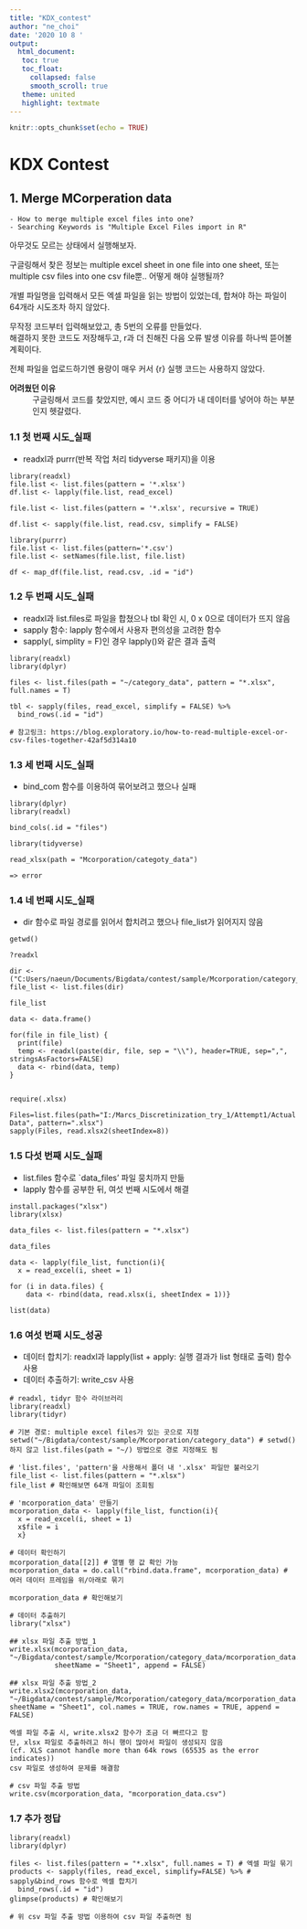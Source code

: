 ```yaml
---
title: "KDX_contest"
author: "ne_choi"
date: '2020 10 8 '
output:
  html_document:
   toc: true
   toc_float:
     collapsed: false
     smooth_scroll: true
   theme: united
   highlight: textmate
---
```


```r
knitr::opts_chunk$set(echo = TRUE)
```

# KDX Contest

## 1. Merge MCorperation data
```
- How to merge multiple excel files into one?
- Searching Keywords is "Multiple Excel Files import in R"
```

아무것도 모르는 상태에서 실행해보자.  

구글링해서 찾은 정보는 multiple excel sheet in one file into one sheet, 또는 multiple csv files into one csv file뿐.. 어떻게 해야 실행될까?  

개별 파일명을 입력해서 모든 엑셀 파일을 읽는 방법이 있었는데, 합쳐야 하는 파일이 64개라 시도조차 하지 않았다.  

무작정 코드부터 입력해보았고, 총 5번의 오류를 만들었다.  
해결하지 못한 코드도 저장해두고, r과 더 친해진 다음 오류 발생 이유를 하나씩 뜯어볼 계획이다.  

전체 파일을 업로드하기엔 용량이 매우 커서 {r} 실행 코드는 사용하지 않았다.  


**어려웠던 이유**
: 구글링해서 코드를 찾았지만, 예시 코드 중 어디가 내 데이터를 넣어야 하는 부분인지 헷갈렸다.  


### 1.1 첫 번째 시도_실패
* readxl과 purrr(반복 작업 처리 tidyverse 패키지)을 이용  

```
library(readxl)
file.list <- list.files(pattern = '*.xlsx')
df.list <- lapply(file.list, read_excel)
```

```
file.list <- list.files(pattern = '*.xlsx', recursive = TRUE)
```

```
df.list <- sapply(file.list, read.csv, simplify = FALSE)

library(purrr)
file.list <- list.files(pattern='*.csv')
file.list <- setNames(file.list, file.list)

df <- map_df(file.list, read.csv, .id = "id")
```


### 1.2 두 번째 시도_실패
* readxl과 list.files로 파일을 합쳤으나 tbl 확인 시, 0 x 0으로 데이터가 뜨지 않음  
* sapply 함수: lapply 함수에서 사용자 편의성을 고려한 함수  
* sapply(, simplity = F)인 경우 lapply()와 같은 결과 출력  

```
library(readxl)
library(dplyr)

files <- list.files(path = "~/category_data", pattern = "*.xlsx", full.names = T)

tbl <- sapply(files, read_excel, simplify = FALSE) %>%
  bind_rows(.id = "id")

# 참고링크: https://blog.exploratory.io/how-to-read-multiple-excel-or-csv-files-together-42af5d314a10    
```


### 1.3 세 번째 시도_실패  
* bind_com 함수를 이용하여 묶어보려고 했으나 실패  

```
library(dplyr)
library(readxl)

bind_cols(.id = "files")

library(tidyverse)

read_xlsx(path = "Mcorporation/categoty_data")

=> error
```


### 1.4 네 번째 시도_실패
* dir 함수로 파일 경로를 읽어서 합치려고 했으나 file_list가 읽어지지 않음  
``` 
getwd()

?readxl

dir <- ("C:Users/naeun/Documents/Bigdata/contest/sample/Mcorporation/category_data)
file_list <- list.files(dir)

file_list

data <- data.frame()

for(file in file_list) {
  print(file)
  temp <- readxl(paste(dir, file, sep = "\\"), header=TRUE, sep=",", stringsAsFactors=FALSE)
  data <- rbind(data, temp)
}


require(.xlsx)

Files=list.files(path="I:/Marcs_Discretinization_try_1/Attempt1/Actual     Data", pattern=".xlsx")
sapply(Files, read.xlsx2(sheetIndex=8))   
```


### 1.5 다섯 번째 시도_실패
* list.files 함수로 `data_files' 파일 뭉치까지 만듦  
* lapply 함수를 공부한 뒤, 여섯 번째 시도에서 해결  
```
install.packages("xlsx")
library(xlsx)  

data_files <- list.files(pattern = "*.xlsx")

data_files

data <- lapply(file_list, function(i){
  x = read_excel(i, sheet = 1)  

for (i in data.files) {
    data <- rbind(data, read.xlsx(i, sheetIndex = 1))}  

list(data)
```


### 1.6 여섯 번째 시도_성공
* 데이터 합치기: readxl과 lapply(list + apply: 실행 결과가 list 형태로 출력) 함수 사용  
* 데이터 추출하기: write_csv 사용  

```
# readxl, tidyr 함수 라이브러리
library(readxl)
library(tidyr)

# 기본 경로: multiple excel files가 있는 곳으로 지정
setwd("~/Bigdata/contest/sample/Mcorporation/category_data") # setwd()하지 않고 list.files(path = "~/) 방법으로 경로 지정해도 됨  

# 'list.files', 'pattern'을 사용해서 폴더 내 '.xlsx' 파일만 불러오기
file_list <- list.files(pattern = "*.xlsx")
file_list # 확인해보면 64개 파일이 조회됨

# 'mcorporation_data' 만들기
mcorporation_data <- lapply(file_list, function(i){
  x = read_excel(i, sheet = 1)
  x$file = i
  x}

# 데이터 확인하기
mcorporation_data[[2]] # 열별 행 값 확인 가능
mcorporation_data = do.call("rbind.data.frame", mcorporation_data) # 여러 데이터 프레임을 위/아래로 묶기

mcorporation_data # 확인해보기
```

```
# 데이터 추출하기
library("xlsx")

## xlsx 파일 추출 방법_1
write.xlsx(mcorporation_data, "~/Bigdata/contest/sample/Mcorporation/category_data/mcorporation_data.xlsx",
           sheetName = "Sheet1", append = FALSE)

## xlsx 파일 추출 방법_2
write.xlsx2(mcorporation_data, "~/Bigdata/contest/sample/Mcorporation/category_data/mcorporation_data.xlsx", sheetName = "Sheet1", col.names = TRUE, row.names = TRUE, append = FALSE)

엑셀 파일 추출 시, write.xlsx2 함수가 조금 더 빠르다고 함
단, xlsx 파일로 추출하려고 하니 행이 많아서 파일이 생성되지 않음  
(cf. XLS cannot handle more than 64k rows (65535 as the error indicates))
csv 파일로 생성하여 문제를 해결함

# csv 파일 추출 방법
write.csv(mcorporation_data, "mcorporation_data.csv")
```

### 1.7 추가 정답
```
library(readxl)
library(dplyr)

files <- list.files(pattern = "*.xlsx", full.names = T) # 엑셀 파일 묶기
products <- sapply(files, read_excel, simplify=FALSE) %>% # sapply&bind_rows 함수로 엑셀 합치기
  bind_rows(.id = "id")
glimpse(products) # 확인해보기  

# 위 csv 파일 추출 방법 이용하여 csv 파일 추출하면 됨  
```
